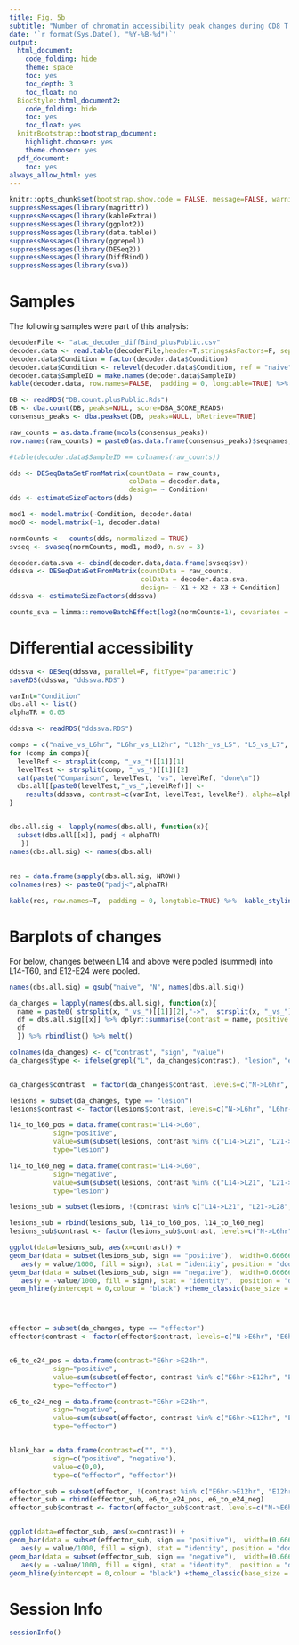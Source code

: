 ```yaml
---
title: Fig. 5b
subtitle: "Number of chromatin accessibility peak changes during CD8 T cell differentiation in tumors and infection across each transition."
date: '`r format(Sys.Date(), "%Y-%B-%d")`'
output:
  html_document:
    code_folding: hide
    theme: space
    toc: yes
    toc_depth: 3
    toc_float: no
  BiocStyle::html_document2:
    code_folding: hide
    toc: yes
    toc_float: yes
  knitrBootstrap::bootstrap_document:
    highlight.chooser: yes
    theme.chooser: yes
  pdf_document:
    toc: yes
always_allow_html: yes
---
```


```r
knitr::opts_chunk$set(bootstrap.show.code = FALSE, message=FALSE, warning=FALSE)
suppressMessages(library(magrittr))
suppressMessages(library(kableExtra))
suppressMessages(library(ggplot2))
suppressMessages(library(data.table))
suppressMessages(library(ggrepel))
suppressMessages(library(DESeq2))
suppressMessages(library(DiffBind))
suppressMessages(library(sva))
```


# Samples

The following samples were part of this analysis:

```r
decoderFile <- "atac_decoder_diffBind_plusPublic.csv"
decoder.data <- read.table(decoderFile,header=T,stringsAsFactors=F, sep=",")
decoder.data$Condition = factor(decoder.data$Condition)
decoder.data$Condition <- relevel(decoder.data$Condition, ref = "naive")
decoder.data$SampleID = make.names(decoder.data$SampleID)
kable(decoder.data, row.names=FALSE,  padding = 0, longtable=TRUE) %>%  kable_styling(bootstrap_options = c("striped", "hover", "condensed"))
```

```r
DB <- readRDS("DB.count.plusPublic.Rds")
DB <- dba.count(DB, peaks=NULL, score=DBA_SCORE_READS)
consensus_peaks <- dba.peakset(DB, peaks=NULL, bRetrieve=TRUE)
```

```r
raw_counts = as.data.frame(mcols(consensus_peaks))
row.names(raw_counts) = paste0(as.data.frame(consensus_peaks)$seqnames, ":",as.data.frame(consensus_peaks)$start,"-",as.data.frame(consensus_peaks)$end)

#table(decoder.data$SampleID == colnames(raw_counts))

dds <- DESeqDataSetFromMatrix(countData = raw_counts,
                              colData = decoder.data,
                              design= ~ Condition)
dds <- estimateSizeFactors(dds)

mod1 <- model.matrix(~Condition, decoder.data)
mod0 <- model.matrix(~1, decoder.data)

normCounts <-  counts(dds, normalized = TRUE)
svseq <- svaseq(normCounts, mod1, mod0, n.sv = 3)

decoder.data.sva <- cbind(decoder.data,data.frame(svseq$sv))
ddssva <- DESeqDataSetFromMatrix(countData = raw_counts,
                                 colData = decoder.data.sva,
                                 design= ~ X1 + X2 + X3 + Condition)
ddssva <- estimateSizeFactors(ddssva)

counts_sva = limma::removeBatchEffect(log2(normCounts+1), covariates = svseq$sv, design=mod1) # 

```


# Differential accessibility 

```r
ddssva <- DESeq(ddssva, parallel=F, fitType="parametric")
saveRDS(ddssva, "ddssva.RDS")
```

```r
varInt="Condition"
dbs.all <- list()
alphaTR = 0.05

ddssva <- readRDS("ddssva.RDS")

comps = c("naive_vs_L6hr", "L6hr_vs_L12hr", "L12hr_vs_L5", "L5_vs_L7", "L7_vs_L14", "L14_vs_L21", "L21_vs_L28", "L28_vs_L35", "L35_vs_L60", "naive_vs_E6hr", "E6hr_vs_E12hr", "E12hr_vs_E24hr", "E24hr_vs_E5", "E5_vs_E7", "E7_vs_M")
for (comp in comps){
  levelRef <- strsplit(comp, "_vs_")[[1]][1]
  levelTest <- strsplit(comp, "_vs_")[[1]][2]
  cat(paste("Comparison", levelTest, "vs", levelRef, "done\n"))
  dbs.all[[paste0(levelTest,"_vs_",levelRef)]] <- 
    results(ddssva, contrast=c(varInt, levelTest, levelRef), alpha=alphaTR) %>% as.data.frame()
}


dbs.all.sig <- lapply(names(dbs.all), function(x){
  subset(dbs.all[[x]], padj < alphaTR)
   })
names(dbs.all.sig) <- names(dbs.all)
 
 
res = data.frame(sapply(dbs.all.sig, NROW))
colnames(res) <- paste0("padj<",alphaTR)

kable(res, row.names=T,  padding = 0, longtable=TRUE) %>%  kable_styling(bootstrap_options = c("striped", "hover", "condensed"), full_width = F)

```

# Barplots of changes

For below, changes between L14 and above were pooled (summed) into L14-T60, and E12-E24 were pooled.

```r


names(dbs.all.sig) = gsub("naive", "N", names(dbs.all.sig))

da_changes = lapply(names(dbs.all.sig), function(x){
  name = paste0( strsplit(x, "_vs_")[[1]][2],"->",  strsplit(x, "_vs_")[[1]][1])
  df = dbs.all.sig[[x]] %>% dplyr::summarise(contrast = name, positive = sum(log2FoldChange>0), negative = sum(log2FoldChange<0))
  df
  }) %>% rbindlist() %>% melt()

colnames(da_changes) <- c("contrast", "sign", "value")
da_changes$type <- ifelse(grepl("L", da_changes$contrast), "lesion", "effector")


da_changes$contrast  = factor(da_changes$contrast, levels=c("N->L6hr", "L6hr->L12hr", "L12hr->L5", "L5->L7", "L7->L14", "L14->L21", "L21->L28", "L28->L35", "L35->L60","N->E6hr", "E6hr->E12hr", "E12hr->E24hr", "E24hr->E5", "E5->E7", "E7->M"))

lesions = subset(da_changes, type == "lesion")
lesions$contrast <- factor(lesions$contrast, levels=c("N->L6hr", "L6hr->L12hr", "L12hr->L5", "L5->L7", "L7->L14", "L14->L21", "L21->L28", "L28->L35", "L35->L60"))

l14_to_l60_pos = data.frame(contrast="L14->L60", 
           sign="positive", 
           value=sum(subset(lesions, contrast %in% c("L14->L21", "L21->L28", "L28->L35", "L35->L60") & sign == "positive")$value),
           type="lesion")

l14_to_l60_neg = data.frame(contrast="L14->L60", 
           sign="negative", 
           value=sum(subset(lesions, contrast %in% c("L14->L21", "L21->L28", "L28->L35", "L35->L60") & sign == "negative")$value),
           type="lesion")

lesions_sub = subset(lesions, !(contrast %in% c("L14->L21", "L21->L28", "L28->L35", "L35->L60")))

lesions_sub = rbind(lesions_sub, l14_to_l60_pos, l14_to_l60_neg)
lesions_sub$contrast <- factor(lesions_sub$contrast, levels=c("N->L6hr", "L6hr->L12hr", "L12hr->L5", "L5->L7", "L7->L14", "L14->L60"))

ggplot(data=lesions_sub, aes(x=contrast)) + 
geom_bar(data = subset(lesions_sub, sign == "positive"),  width=0.6666667,
   aes(y = value/1000, fill = sign), stat = "identity", position = "dodge") +
geom_bar(data = subset(lesions_sub, sign == "negative"),  width=0.6666667,
   aes(y = -value/1000, fill = sign), stat = "identity",  position = "dodge") + 
geom_hline(yintercept = 0,colour = "black") +theme_classic(base_size = 18) + xlab("") + theme(axis.text.x = element_text(angle = 45, vjust = 1, hjust=1)) + ylab("# of peak changes (x 1k)")  + scale_fill_manual(labels=c("Closing", "Opening"), values=c("#0019f1", "#e53222")) + theme(legend.position="bottom") + theme(plot.background = element_blank(), panel.grid.minor = element_blank(), panel.grid.major = element_blank(), panel.border=element_blank(), axis.line.x = element_blank()) +  theme(legend.title=element_blank(),   axis.ticks.x=element_blank()) + theme(legend.key.size = unit(0.4, 'cm')) + theme(legend.position = c(0.80, 0.85))  + ylim(c(-30,30))




effector = subset(da_changes, type == "effector")
effector$contrast <- factor(effector$contrast, levels=c("N->E6hr", "E6hr->E12hr", "E12hr->E24hr", "E24hr->E5", "E5->E7", "E7->M"))


e6_to_e24_pos = data.frame(contrast="E6hr->E24hr", 
           sign="positive", 
           value=sum(subset(effector, contrast %in% c("E6hr->E12hr", "E12hr->E24hr") & sign == "positive")$value),
           type="effector")

e6_to_e24_neg = data.frame(contrast="E6hr->E24hr", 
           sign="negative", 
           value=sum(subset(effector, contrast %in% c("E6hr->E12hr", "E12hr->E24hr") & sign == "negative")$value),
           type="effector")


blank_bar = data.frame(contrast=c("", ""), 
           sign=c("positive", "negative"), 
           value=c(0,0),
           type=c("effector", "effector"))

effector_sub = subset(effector, !(contrast %in% c("E6hr->E12hr", "E12hr->E24hr")))
effector_sub = rbind(effector_sub, e6_to_e24_pos, e6_to_e24_neg)
effector_sub$contrast <- factor(effector_sub$contrast, levels=c("N->E6hr", "E6hr->E24hr","E24hr->E5", "E5->E7", "E7->M"))


ggplot(data=effector_sub, aes(x=contrast)) + 
geom_bar(data = subset(effector_sub, sign == "positive"),  width=(0.6666667*(nrow(effector_sub)/2))/(nrow(lesions_sub)/2),
   aes(y = value/1000, fill = sign), stat = "identity", position = "dodge") +
geom_bar(data = subset(effector_sub, sign == "negative"),  width=(0.6666667*(nrow(effector_sub)/2))/(nrow(lesions_sub)/2),
   aes(y = -value/1000, fill = sign), stat = "identity",  position = "dodge") + 
geom_hline(yintercept = 0,colour = "black") +theme_classic(base_size = 18) + xlab("") + theme(axis.text.x = element_text(angle = 45, vjust = 1, hjust=1)) + ylab("# of peak changes (x 1k)")  + scale_fill_manual(labels=c("Closing", "Opening"), values=c("#0019f1", "#e53222")) + theme(legend.position="bottom") + theme(plot.background = element_blank(), panel.grid.minor = element_blank(), panel.grid.major = element_blank(), panel.border=element_blank(), axis.line.x = element_blank()) +  theme(legend.title=element_blank(),   axis.ticks.x=element_blank()) + theme(legend.key.size = unit(0.4, 'cm')) + theme(legend.position = c(0.80, 0.85))  + ylim(c(-30,30))
```


# Session Info
```r
sessionInfo()
```

